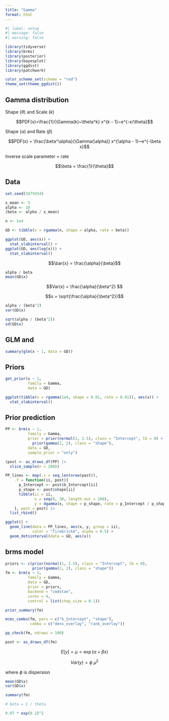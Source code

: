 ```yaml
---
title: "Gamma"
format: html
---
```


```r
#| label: setup
#| message: false
#| warning: false

library(tidyverse)
library(brms)
library(posterior)
library(bayesplot)
library(ggdist)
library(patchwork)

color_scheme_set(scheme = "red")
theme_set(theme_ggdist())
```

## Gamma distribution

Shape ($\theta$) and Scale ($k$)

$$PDF(x)=\frac{1}{\Gamma(k)~\theta^k} x^{k - 1}~e^{-x/\theta}$$



Shape ($\alpha$) and Rate ($\beta$)

$$PDF(x) = \frac{\beta^\alpha}{\Gamma(\alpha)} x^{\alpha - 1}~e^{-\beta x}$$

Inverse scale parameter = rate

$$\beta = \frac{1}{\theta}$$


## Data

```r
set.seed(3475934)

x_mean <- 5
alpha <- 10
(beta <- alpha / x_mean)

n <- 1e4

GD <- tibble(x = rgamma(n, shape = alpha, rate = beta))

ggplot(GD, aes(x)) +
  stat_slabinterval() +
ggplot(GD, aes(log(x))) +
  stat_slabinterval()
```


$$\bar{x} = \frac{\alpha}{\beta}$$

```r
alpha / beta
mean(GD$x)
```

$$Var(x) = \frac{\alpha}{\beta^2} $$

$$s = \sqrt{\frac{\alpha}{\beta^2}}$$

```r
alpha / (beta^2)
var(GD$x)

sqrt(alpha / (beta^2))
sd(GD$x)
```

## GLM and 

```r
summary(glm(x ~ 1, data = GD))
```


## Priors

```r
get_prior(x ~ 1,
          family = Gamma,
          data = GD)
```

```r
ggplot(tibble(x = rgamma(1e4, shape = 0.01, rate = 0.01)), aes(x)) +
  stat_slabinterval()
```


## Prior prediction

```r
PP <- brm(x ~ 1,
          family = Gamma,
          prior = prior(normal(1, 2.5), class = "Intercept", lb = 0) +
            prior(gamma(2, 2), class = "shape"),
          data = GD,
          sample_prior = "only")

(post <- as_draws_df(PP) |> 
  slice_sample(n = 200))

PP_lines <- map(.x = seq_len(nrow(post)),
    .f = function(ii, post){
      p_Intercept <- post$b_Intercept[ii]
      p_shape <- post$shape[ii]
      tibble(ii = ii,
             x = seq(0, 30, length.out = 100),
             y = dgamma(x, shape = p_shape, rate = p_Intercept / p_shape))
    }, post = post) |> 
  list_rbind()

ggplot() +
  geom_line(data = PP_lines, aes(x, y, group = ii),
            color = "firebrick4", alpha = 0.5) +
  geom_dotsinterval(data = GD, aes(x))
```


## brms model

```r
priors <- c(prior(normal(1, 2.5), class = "Intercept", lb = 0),
            prior(gamma(2, 2), class = "shape"))
fm <- brm(x ~ 1,
          family = Gamma,
          data = GD,
          prior = priors,
          backend = "cmdstan",
          cores = 4,
          control = list(step_size = 0.1))
```

```r
prior_summary(fm)
```

```r

mcmc_combo(fm, pars = c("b_Intercept", "shape"),
           combo = c("dens_overlay", "rank_overlay"))

pp_check(fm, ndraws = 100)
```


```r
post <- as_draws_df(fm)
```

$$E[y] = \mu = \exp(\alpha + \beta x)$$

$$Var(y) = \phi~\mu^2$$

where $\phi$ is dispersion


```r

mean(GD$x)
var(GD$x)

summary(fm)

# beta = 1 / theta

9.97 * exp(0.2)^2
```

